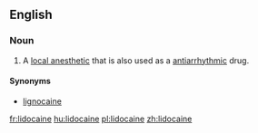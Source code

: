 {{also|lidocaïne}}
==English==

===Noun===
{{wikipedia}}
{{en-noun|-}}

# {{medicine}} A [[local anesthetic]] that is also used as a [[antiarrhythmic]] drug.

====Synonyms====
* [[lignocaine]]

[[fr:lidocaine]]
[[hu:lidocaine]]
[[pl:lidocaine]]
[[zh:lidocaine]]